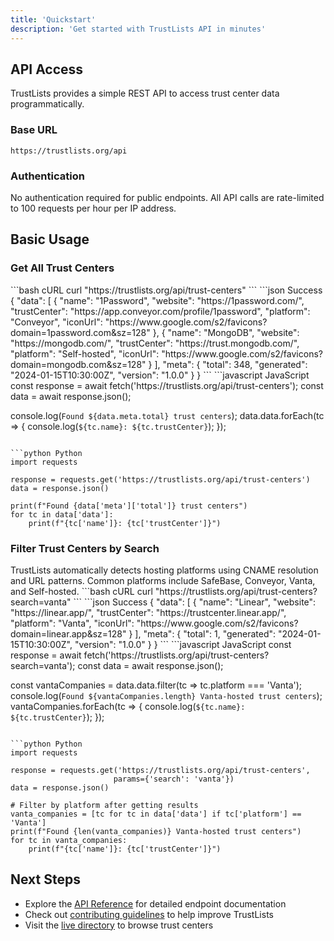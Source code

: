 ```yaml
---
title: 'Quickstart'
description: 'Get started with TrustLists API in minutes'
---
```


## API Access

TrustLists provides a simple REST API to access trust center data programmatically.

### Base URL

```
https://trustlists.org/api
```

### Authentication

<Note>
No authentication required for public endpoints. All API calls are rate-limited to 100 requests per hour per IP address.
</Note>

## Basic Usage

### Get All Trust Centers

<RequestExample>
```bash cURL
curl "https://trustlists.org/api/trust-centers"
```
</RequestExample>

<ResponseExample>
```json Success
{
  "data": [
    {
      "name": "1Password",
      "website": "https://1password.com/",
      "trustCenter": "https://app.conveyor.com/profile/1password",
      "platform": "Conveyor",
      "iconUrl": "https://www.google.com/s2/favicons?domain=1password.com&sz=128"
    },
    {
      "name": "MongoDB",
      "website": "https://mongodb.com/",
      "trustCenter": "https://trust.mongodb.com/",
      "platform": "Self-hosted",
      "iconUrl": "https://www.google.com/s2/favicons?domain=mongodb.com&sz=128"
    }
  ],
  "meta": {
    "total": 348,
    "generated": "2024-01-15T10:30:00Z",
    "version": "1.0.0"
  }
}
```
</ResponseExample>

<CodeGroup>
```javascript JavaScript
const response = await fetch('https://trustlists.org/api/trust-centers');
const data = await response.json();

console.log(`Found ${data.meta.total} trust centers`);
data.data.forEach(tc => {
  console.log(`${tc.name}: ${tc.trustCenter}`);
});
```

```python Python
import requests

response = requests.get('https://trustlists.org/api/trust-centers')
data = response.json()

print(f"Found {data['meta']['total']} trust centers")
for tc in data['data']:
    print(f"{tc['name']}: {tc['trustCenter']}")
```
</CodeGroup>

### Filter Trust Centers by Search

<Tip>
TrustLists automatically detects hosting platforms using CNAME resolution and URL patterns. Common platforms include SafeBase, Conveyor, Vanta, and Self-hosted.
</Tip>

<RequestExample>
```bash cURL
curl "https://trustlists.org/api/trust-centers?search=vanta"
```
</RequestExample>

<ResponseExample>
```json Success
{
  "data": [
    {
      "name": "Linear",
      "website": "https://linear.app/",
      "trustCenter": "https://trustcenter.linear.app/",
      "platform": "Vanta",
      "iconUrl": "https://www.google.com/s2/favicons?domain=linear.app&sz=128"
    }
  ],
  "meta": {
    "total": 1,
    "generated": "2024-01-15T10:30:00Z",
    "version": "1.0.0"
  }
}
```
</ResponseExample>

<CodeGroup>
```javascript JavaScript
const response = await fetch('https://trustlists.org/api/trust-centers?search=vanta');
const data = await response.json();

const vantaCompanies = data.data.filter(tc => tc.platform === 'Vanta');
console.log(`Found ${vantaCompanies.length} Vanta-hosted trust centers`);
vantaCompanies.forEach(tc => {
  console.log(`${tc.name}: ${tc.trustCenter}`);
});
```

```python Python
import requests

response = requests.get('https://trustlists.org/api/trust-centers', 
                       params={'search': 'vanta'})
data = response.json()

# Filter by platform after getting results
vanta_companies = [tc for tc in data['data'] if tc['platform'] == 'Vanta']
print(f"Found {len(vanta_companies)} Vanta-hosted trust centers")
for tc in vanta_companies:
    print(f"{tc['name']}: {tc['trustCenter']}")
```
</CodeGroup>

## Next Steps

- Explore the [API Reference](/api-reference) for detailed endpoint documentation
- Check out [contributing guidelines](/contributing/guidelines) to help improve TrustLists
- Visit the [live directory](https://trustlists.org) to browse trust centers
